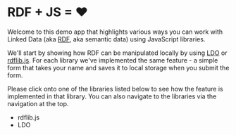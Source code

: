 
<h1 className="title" style={{display: "flex", gap: "0.25rem", alignItems: "center"}}>
    <span>RDF + JS = </span>
    <GiCrownedHeart style={{fill: "red"}}>&#10084;</GiCrownedHeart>
</h1>

Welcome to this demo app that highlights various ways you can work with Linked Data (aka [RDF](https://www.w3.org/TR/rdf11-primer/), aka semantic data) using
JavaScript libraries.

We'll start by showing how RDF can be manipulated locally by using [LDO](https://github.com/o-development/ldo/) or
[rdflib.js](https://github.com/linkeddata/rdflib.js/). For each library we've implemented the same feature - a simple form
that takes your name and saves it to local storage when you submit the form.

Please click onto one of the libraries listed below to see how the feature is implemented in that library. You can also
navigate to the libraries via the navigation at the top.

- <Link to="/rdflib">rdflib.js</Link>
- <Link to="/ldo">LDO</Link>